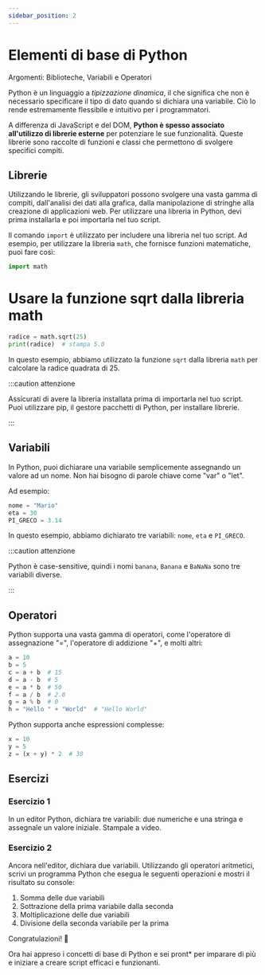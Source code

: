 ```yaml
---
sidebar_position: 2
---
```


# Elementi di base di Python

Argomenti: Biblioteche, Variabili e Operatori

Python è un linguaggio a *tipizzazione dinamica*, il che significa che non è necessario specificare il tipo di dato quando si dichiara una variabile. Ciò lo rende estremamente flessibile e intuitivo per i programmatori.

A differenza di JavaScript e del DOM, **Python è spesso associato all'utilizzo di librerie esterne** per potenziare le sue funzionalità. Queste librerie sono raccolte di funzioni e classi che permettono di svolgere specifici compiti.

## Librerie

Utilizzando le librerie, gli sviluppatori possono svolgere una vasta gamma di compiti, dall'analisi dei dati alla grafica, dalla manipolazione di stringhe alla creazione di applicazioni web. Per utilizzare una libreria in Python, devi prima installarla e poi importarla nel tuo script.

Il comando `import` è utilizzato per includere una libreria nel tuo script. Ad esempio, per utilizzare la libreria `math`, che fornisce funzioni matematiche, puoi fare così: 

```python 
import math
```

# Usare la funzione sqrt dalla libreria math

```python
radice = math.sqrt(25)
print(radice)  # stampa 5.0
```

In questo esempio, abbiamo utilizzato la funzione `sqrt` dalla libreria `math` per calcolare la radice quadrata di 25.

:::caution attenzione

Assicurati di avere la libreria installata prima di importarla nel tuo script. Puoi utilizzare pip, il gestore pacchetti di Python, per installare librerie.

:::


## Variabili 

In Python, puoi dichiarare una variabile semplicemente assegnando un valore ad un nome. Non hai bisogno di parole chiave come "var" o "let".

Ad esempio:

```python
nome = "Mario"
eta = 30
PI_GRECO = 3.14
```

In questo esempio, abbiamo dichiarato tre variabili: `nome`, `eta` e `PI_GRECO`.

:::caution attenzione

Python è case-sensitive, quindi i nomi `banana`, `Banana` e `BaNaNa` sono tre variabili diverse.

:::

## Operatori 

Python supporta una vasta gamma di operatori, come l'operatore di assegnazione "=", l'operatore di addizione "+", e molti altri:

```python
a = 10
b = 5
c = a + b  # 15
d = a - b  # 5
e = a * b  # 50
f = a / b  # 2.0
g = a % b  # 0
h = "Hello " + "World"  # "Hello World"
```

Python supporta anche espressioni complesse:

```python
x = 10
y = 5
z = (x + y) * 2  # 30
```

## Esercizi

### Esercizio 1

In un editor Python, dichiara tre variabili: due numeriche e una stringa e assegnale un valore iniziale. Stampale a video.

### Esercizio 2

Ancora nell'editor, dichiara due variabili. Utilizzando gli operatori aritmetici, scrivi un programma Python che esegua le seguenti operazioni e mostri il risultato su console:

1.  Somma delle due variabili
2.  Sottrazione della prima variabile dalla seconda
3.  Moltiplicazione delle due variabili
4.  Divisione della seconda variabile per la prima

Congratulazioni! 🎉

Ora hai appreso i concetti di base di Python e sei pront* per imparare di più e iniziare a creare script efficaci e funzionanti.